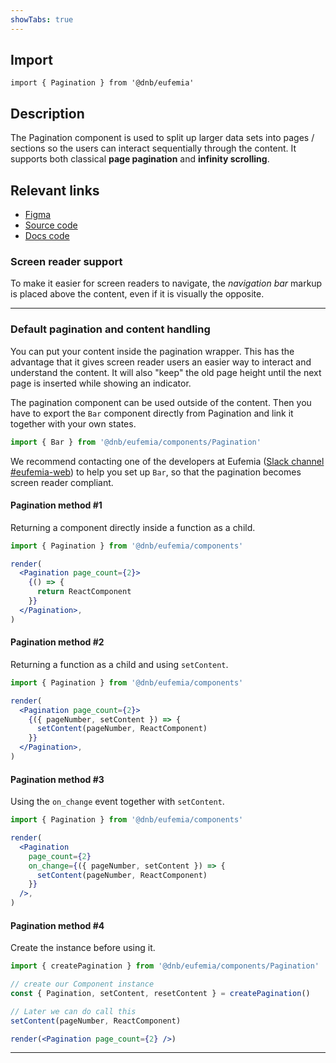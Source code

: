 ```yaml
---
showTabs: true
---
```


## Import

```tsx
import { Pagination } from '@dnb/eufemia'
```

## Description

The Pagination component is used to split up larger data sets into pages / sections so the users can interact sequentially through the content. It supports both classical **page pagination** and **infinity scrolling**.

## Relevant links

- [Figma](https://www.figma.com/design/cdtwQD8IJ7pTeE45U148r1/%F0%9F%92%BB-Eufemia---Web?node-id=20703-8887)
- [Source code](https://github.com/dnbexperience/eufemia/tree/main/packages/dnb-eufemia/src/components/pagination)
- [Docs code](https://github.com/dnbexperience/eufemia/tree/main/packages/dnb-design-system-portal/src/docs/uilib/components/pagination)

### Screen reader support

To make it easier for screen readers to navigate, the _navigation bar_ markup is placed above the content, even if it is visually the opposite.

---

### Default pagination and content handling

You can put your content inside the pagination wrapper. This has the advantage that it gives screen reader users an easier way to interact and understand the content. It will also "keep" the old page height until the next page is inserted while showing an indicator.

The pagination component can be used outside of the content. Then you have to export the `Bar` component directly from Pagination and link it together with your own states.

```jsx
import { Bar } from '@dnb/eufemia/components/Pagination'
```

We recommend contacting one of the developers at Eufemia ([Slack channel #eufemia-web](https://dnb-it.slack.com/archives/CMXABCHEY)) to help you set up `Bar`, so that the pagination becomes screen reader compliant.

#### Pagination method #1

Returning a component directly inside a function as a child.

```jsx
import { Pagination } from '@dnb/eufemia/components'

render(
  <Pagination page_count={2}>
    {() => {
      return ReactComponent
    }}
  </Pagination>,
)
```

#### Pagination method #2

Returning a function as a child and using `setContent`.

```jsx
import { Pagination } from '@dnb/eufemia/components'

render(
  <Pagination page_count={2}>
    {({ pageNumber, setContent }) => {
      setContent(pageNumber, ReactComponent)
    }}
  </Pagination>,
)
```

#### Pagination method #3

Using the `on_change` event together with `setContent`.

```jsx
import { Pagination } from '@dnb/eufemia/components'

render(
  <Pagination
    page_count={2}
    on_change={({ pageNumber, setContent }) => {
      setContent(pageNumber, ReactComponent)
    }}
  />,
)
```

#### Pagination method #4

Create the instance before using it.

```jsx
import { createPagination } from '@dnb/eufemia/components/Pagination'

// create our Component instance
const { Pagination, setContent, resetContent } = createPagination()

// Later we can do call this
setContent(pageNumber, ReactComponent)

render(<Pagination page_count={2} />)
```

---
